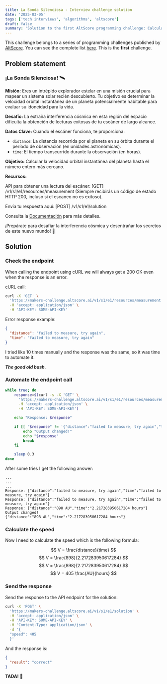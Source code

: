 ```yaml
---
title: La Sonda Silenciosa - Interview challenge solution
date: '2025-03-05'
tags: ['tech interviews', 'algorithms', 'altscore']
draft: false
summary: 'Solution to the first AltScore programming challenge: Calculate the orbital velocity of a planet by making API calls to get distance and time measurements, handling intermittent failures'
---
```



This challenge belongs to a series of programming challenges published by [AltScore](https://www.altscore.ai/).
You can see the complete list [here](/blog/altscore-makers-challenge/reto-altscore). This is the **first** challenge.

<TOCInline toc={props.toc} />

## Problem statement
### ¡La Sonda Silenciosa! 🛰️
**Misión:** Eres un intrépido explorador estelar en una misión crucial para mapear un sistema solar recién descubierto. Tu objetivo es determinar la velocidad orbital instantánea de un planeta potencialmente habitable para evaluar su idoneidad para la vida.

**Desafío:** La extraña interferencia cósmica en esta región del espacio dificulta la obtención de lecturas exitosas de tu escáner de largo alcance.

**Datos Clave:** Cuando el escáner funciona, te proporciona:

- `distance`: La distancia recorrida por el planeta en su órbita durante el período de observación (en unidades astronómicas).
- `time`: El tiempo transcurrido durante la observación (en horas).

**Objetivo:** Calcular la velocidad orbital instantánea del planeta hasta el número entero más cercano.

**Recursos:**

API para obtener una lectura del escáner: [GET] /v1/s1/e1/resources/measurement (Siempre recibirás un código de estado HTTP 200, incluso si el escaneo no es exitoso).

Envía tu respuesta aquí: [POST] /v1/s1/e1/solution

Consulta la [Documentación](https://makers-challenge.altscore.ai/docs) para más detalles.

¡Prepárate para desafiar la interferencia cósmica y desentrañar los secretos de este nuevo mundo! 🚀

## Solution
### Check the endpoint
When calling the endpoint using cURL we will always get a 200 OK even when the response is an error.

cURL call:

```bash
curl -X 'GET' \
  'https://makers-challenge.altscore.ai/v1/s1/e1/resources/measurement' \
  -H 'accept: application/json' \
  -H 'API-KEY: SOME-API-KEY'
```

Error response example:
```json
{
  "distance": "failed to measure, try again",
  "time": "failed to measure, try again"
}
```

I tried like 10 times manually and the response was the same, so it was time to automate it.

**_The good old bash._**

### Automate the endpoint call

```bash
while true; do
    response=$(curl -s -X 'GET' \
      'https://makers-challenge.altscore.ai/v1/s1/e1/resources/measurement' \
      -H 'accept: application/json' \
      -H 'API-KEY: SOME-API-KEY')

    echo "Response: $response"

    if [[ "$response" != '{"distance":"failed to measure, try again","time":"failed to measure, try again"}' ]]; then
        echo "Output changed!"
        echo "$response"
        break
    fi

    sleep 0.3 
done
```

After some tries I get the following answer:

```
...
...
...
Response: {"distance":"failed to measure, try again","time":"failed to measure, try again"}
Response: {"distance":"failed to measure, try again","time":"failed to measure, try again"}
Response: {"distance":"898 AU","time":"2.217283950617284 hours"}
Output changed!
{"distance":"898 AU","time":"2.217283950617284 hours"}
```

### Calculate the speed
Now I need to calculate the speed which is the following formula:

$$
V = \frac{distance}{time}
$$
$$
V = \frac{898}{2.217283950617284}
$$
$$
V = \frac{898}{2.217283950617284}
$$
$$
V = 405 \frac{AU}{hours}
$$


### Send the response
Send the response to the API endpoint for the solution:

```bash
curl -X 'POST' \
  'https://makers-challenge.altscore.ai/v1/s1/e1/solution' \
  -H 'accept: application/json' \
  -H 'API-KEY: SOME-API-KEY' \
  -H 'Content-Type: application/json' \
  -d '{
  "speed": 405
  }'
```

And the response is:

```json
{
  "result": "correct"
}
```

**TADA!** 🎉
